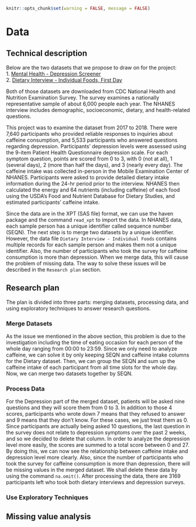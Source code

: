 ```r
knitr::opts_chunk$set(warning = FALSE, message = FALSE) 
```
# Data
## Technical description
Below are the two datasets that we propose to draw on for the project:   
1. [Mental Health - Depression Screener](https://wwwn.cdc.gov/Nchs/Nhanes/Search/DataPage.aspx?Component=Questionnaire&Cycle=2017-2018)    
2. [Dietary Interview - Individual Foods, First Day](https://wwwn.cdc.gov/Nchs/Nhanes/Search/DataPage.aspx?Component=Dietary&Cycle=2017-2018)    

Both of those datasets are downloaded from CDC National Health and Nutrition Examination Survey. The survey examines a nationally representative sample of about 6,000 people each year. The NHANES interview includes demographic, socioeconomic, dietary, and health-related questions.  

This project was to examine the dataset from 2017 to 2018. There were 7,640 participants who provided reliable responses to inquiries about caffeine consumption, and 5,533 participants who answered questions regarding depression. Participants’ depression levels were assessed using the 9-item Patient Health Questionnaire depression scale. For each symptom question, points are scored from 0 to 3, with 0 (not at all), 1 (several days), 2 (more than half the days), and 3 (nearly every day). The caffeine intake was collected in-person in the Mobile Examination Center of NHANES. Participants were asked to provide detailed dietary intake information during the 24-hr period prior to the interview. NHANES then calculated the energy and 64 nutrients (including caffeine) of each food using the USDA’s Food and Nutrient Database for Dietary Studies, and estimated participants’ caffeine intake.  

Since the data are in the XPT (SAS file) format, we can use the haven package and the command `read_xpt` to import the data. In NHANES data, each sample person has a unique identifier called sequence number (SEQN). The next step is to merge two datasets by a unique identifier. However, the data file `Dietary Interview - Individual Foods` contains multiple records for each sample person and makes them not a unique identifier. Also, the number of participants who took the survey for caffeine consumption is more than depression. When we merge data, this will cause the problem of missing data. The way to solve these issues will be described in the `Research plan` section.  

## Research plan
The plan is divided into three parts: merging datasets, processing data, and using exploratory techniques to answer research questions.  

### Merge Datasets
As the issue we mentioned in the above section, this problem is due to the investigation including the time of eating occasion for each person of the whole day ranging from 00:00 to 23:59. Since we only need to analyze caffeine, we can solve it by only keeping SEQN and caffeine intake columns for the Dietary dataset. Then, we can group the SEQN and sum up the caffeine intake of each participant from all time slots for the whole day. Now, we can merge two datasets together by SEQN.  

### Process Data
For the Depression part of the merged dataset, patients will be asked nine questions and they will score them from 0 to 3. In addition to those 4 scores, participants who wrote down 7 means that they refused to answer and 9 means that they don’t know. For these cases, we just treat them as 0. Since participants are actually being asked 10 questions, the last question in the survey does not relate to depression symptoms over the past 2 weeks, and so we decided to delete that column. In order to analyze the depression level more easily, the scores are summed to a total score between 0 and 27. By doing this, we can now see the relationship between caffeine intake and depression level more clearly. Also, since the number of participants who took the survey for caffeine consumption is more than depression, there will be missing values in the merged dataset. We shall delete these data by using the command `na.omit()`. After processing the data, there are 3169 participants left who took both dietary interviews and depression surveys.  

### Use Exploratory Techniques


## Missing value analysis

